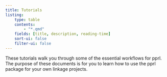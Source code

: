 ```yaml
---
title: Tutorials
listing:
    type: table
    contents:
        - "*.qmd"
    fields: [title, description, reading-time]
    sort-ui: false
    filter-ui: false
---
```


These tutorials walk you through some of the essential workflows for pprl.
The purpose of these documents is for you to learn how to use the pprl
package for your own linkage projects.

<br>
